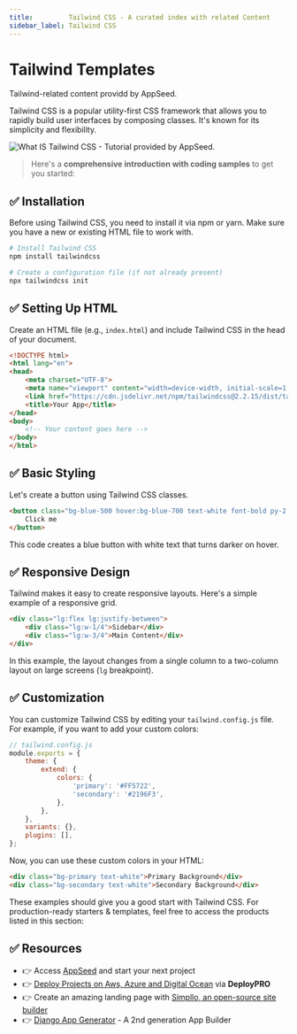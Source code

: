 ```yaml
---
title:         Tailwind CSS - A curated index with related Content
sidebar_label: Tailwind CSS
---
```


# Tailwind Templates

<SubHeading>Tailwind-related content providd by AppSeed.</SubHeading>

Tailwind CSS is a popular utility-first CSS framework that allows you to rapidly build user interfaces by composing classes. 
It's known for its simplicity and flexibility. 

![What IS Tailwind CSS - Tutorial provided by AppSeed.](https://github-production-user-asset-6210df.s3.amazonaws.com/51070104/269556078-dc0469ef-47dc-4e82-bf25-cdab6963a0e7.jpg) 

> Here's a **comprehensive introduction with coding samples** to get you started:

## ✅ **Installation**

Before using Tailwind CSS, you need to install it via npm or yarn. Make sure you have a new or existing HTML file to work with.

```bash
# Install Tailwind CSS
npm install tailwindcss

# Create a configuration file (if not already present)
npx tailwindcss init
```

## ✅ **Setting Up HTML**

Create an HTML file (e.g., `index.html`) and include Tailwind CSS in the head of your document.

```html
<!DOCTYPE html>
<html lang="en">
<head>
    <meta charset="UTF-8">
    <meta name="viewport" content="width=device-width, initial-scale=1.0">
    <link href="https://cdn.jsdelivr.net/npm/tailwindcss@2.2.15/dist/tailwind.min.css" rel="stylesheet">
    <title>Your App</title>
</head>
<body>
    <!-- Your content goes here -->
</body>
</html>
```

## ✅ **Basic Styling**

Let's create a button using Tailwind CSS classes.

```html
<button class="bg-blue-500 hover:bg-blue-700 text-white font-bold py-2 px-4 rounded">
    Click me
</button>
```

This code creates a blue button with white text that turns darker on hover.

## ✅ **Responsive Design**

Tailwind makes it easy to create responsive layouts. Here's a simple example of a responsive grid.

```html
<div class="lg:flex lg:justify-between">
    <div class="lg:w-1/4">Sidebar</div>
    <div class="lg:w-3/4">Main Content</div>
</div>
```

In this example, the layout changes from a single column to a two-column layout on large screens (`lg` breakpoint).

## ✅ **Customization**

You can customize Tailwind CSS by editing your `tailwind.config.js` file. For example, if you want to add your custom colors:

```javascript
// tailwind.config.js
module.exports = {
    theme: {
        extend: {
            colors: {
                'primary': '#FF5722',
                'secondary': '#2196F3',
            },
        },
    },
    variants: {},
    plugins: [],
};
```

Now, you can use these custom colors in your HTML:

```html
<div class="bg-primary text-white">Primary Background</div>
<div class="bg-secondary text-white">Secondary Background</div>
```

These examples should give you a good start with Tailwind CSS. For production-ready starters & templates, feel free to access the products listed in this section: 

<DocCardList />

## ✅ Resources 

- 👉 Access [AppSeed](https://appseed.us/) and start your next project
- 👉 [Deploy Projects on Aws, Azure and Digital Ocean](https://www.docs.deploypro.dev/) via **DeployPRO**
- 👉 Create an amazing landing page with [Simpllo, an open-source site builder](https://www.simpllo.com/)
- 👉 [Django App Generator](https://app-generator.dev/django/) - A 2nd generation App Builder
